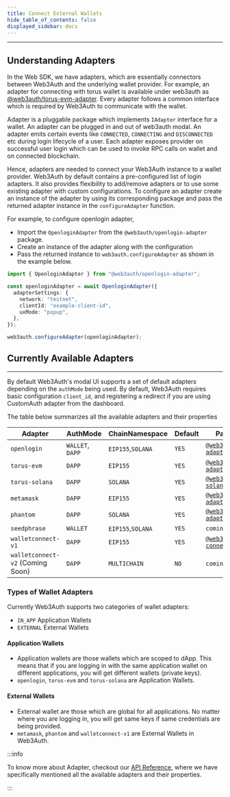 ```yaml
---
title: Connect External Wallets
hide_table_of_contents: false
displayed_sidebar: docs
---
```


---

## Understanding Adapters

In the Web SDK, we have adapters, which are essentially connectors between Web3Auth and the underlying wallet provider. For example, an adapter for
connecting with torus wallet is available under web3auth as [@web3auth/torus-evm-adapter](https://npmjs.com/package/@web3auth/torus-evm-adapter).
Every adapter follows a common interface which is required by Web3Auth to communicate with the wallet.

Adapter is a pluggable package which implements `IAdapter` interface for a wallet. An adapter can be plugged in and out of web3auth modal. An adapter
emits certain events like `CONNECTED`, `CONNECTING` and `DISCONNECTED` etc during login lifecycle of a user. Each adapter exposes provider on
successful user login which can be used to invoke RPC calls on wallet and on connected blockchain.

Hence, adapters are needed to connect your Web3Auth instance to a wallet provider. Web3Auth by default contains a pre-configured list of login
adapters. It also provides flexibility to add/remove adapters or to use some existing adapter with custom configurations. To configure an adapter
create an instance of the adapter by using its corresponding package and pass the returned adapter instance in the `configureAdapter` function.

For example, to configure openlogin adapter,

- Import the `OpenloginAdapter` from the `@web3auth/openlogin-adapter` package.
- Create an instance of the adapter along with the configuration
- Pass the returned instance to `web3auth.configureAdapter` as shown in the example below.

```ts
import { OpenloginAdapter } from "@web3auth/openlogin-adapter";

const openloginAdapter = await OpenloginAdapter({
  adapterSettings: {
    network: "testnet",
    clientId: "example-client-id",
    uxMode: "popup",
  },
});

web3auth.configureAdapter(openloginAdapter);
```

## Currently Available Adapters

---

By default Web3Auth's modal UI supports a set of default adapters depending on the `authMode` being used. By default, Web3Auth requires basic
configuration `client_id`, and registering a redirect if you are using CustomAuth adapter from the dashboard.

The table below summarizes all the available adapters and their properties

| Adapter                          | AuthMode         | ChainNamespace    | Default | Package Name                                                                                           |
| -------------------------------- | ---------------- | ----------------- | ------- | ------------------------------------------------------------------------------------------------------ |
| `openlogin`                      | `WALLET`, `DAPP` | `EIP155`,`SOLANA` | `YES`   | [`@web3auth/openlogin-adapter`](https://npmjs.com/package/@web3auth/openlogin-adapter)                 |
| `torus-evm`                      | `DAPP`           | `EIP155`          | `YES`   | [`@web3auth/torus-evm-adapter`](https://npmjs.com/package/@web3auth/torus-evm-adapter)                 |
| `torus-solana`                   | `DAPP`           | `SOLANA`          | `YES`   | [`@web3auth/torus-solana-adapter`](https://npmjs.com/package/@web3auth/torus-solana-adapter)           |
| `metamask`                       | `DAPP`           | `EIP155`          | `YES`   | [`@web3auth/metamask-adapter`](https://npmjs.com/package/@web3auth/metamask-adapter)                   |
| `phantom`                        | `DAPP`           | `SOLANA`          | `YES`   | [`@web3auth/phantom-adapter`](https://npmjs.com/package/@web3auth/phantom-adapter)                     |
| `seedphrase`                     | `WALLET`         | `EIP155`,`SOLANA` | `YES`   | `coming soon..`                                                                                        |
| `walletconnect-v1`               | `DAPP`           | `EIP155`          | `YES`   | [`@web3auth/wallet-connect-v1-adapter`](https://npmjs.com/package/@web3auth/wallet-connect-v1-adapter) |
| `walletconnect-v2` (Coming Soon) | `DAPP`           | `MULTICHAIN`      | `NO`    | `coming soon...`                                                                                       |

### Types of Wallet Adapters

Currently Web3Auth supports two categories of wallet adapters:

- `IN_APP` Application Wallets
- `EXTERNAL` External Wallets

#### Application Wallets

- Application wallets are those wallets which are scoped to dApp. This means that if you are logging in with the same application wallet on different
  applications, you will get different wallets (private keys).
- `openlogin`, `torus-evm` and `torus-solana` are Application Wallets.

#### External Wallets

- External wallet are those which are global for all applications. No matter where you are logging in, you will get same keys if same credentials are
  being provided.
- `metamask`, `phantom` and `walletconnect-v1` are External Wallets in Web3Auth.

:::info

To know more about Adapter, checkout our [API Reference](/api-reference/web/adapters/#common-configuration-interfaces), where we have specifically
mentioned all the available adapters and their properties.

:::
